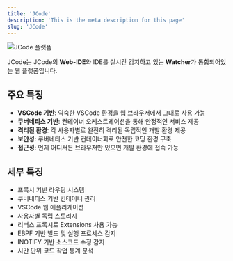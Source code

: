 ```yaml
---
title: 'JCode'
description: 'This is the meta description for this page'
slug: 'JCode'
---
```

![JCode 플랫폼](./JCode/images/jcode/jcode.png)

JCode는 JCode의 **Web-IDE**와 IDE를 실시간 감지하고 있는 **Watcher**가 통합되어있는 웹 플랫폼입니다.

## 주요 특징

- **VSCode 기반**: 익숙한 VSCode 환경을 웹 브라우저에서 그대로 사용 가능
- **쿠버네티스 기반**: 컨테이너 오케스트레이션을 통해 안정적인 서비스 제공
- **격리된 환경**: 각 사용자별로 완전히 격리된 독립적인 개발 환경 제공
- **보안성**: 쿠버네티스 기반 컨테이너화로 안전한 코딩 환경 구축
- **접근성**: 언제 어디서든 브라우저만 있으면 개발 환경에 접속 가능

## 세부 특징

- 프록시 기반 라우팅 시스템
- 쿠버네티스 기반 컨테이너 관리
- VSCode 웹 애플리케이션
- 사용자별 독립 스토리지
- 리버스 프록시로 Extensions 사용 가능
- EBPF 기반 빌드 및 실행 프로세스 감지
- INOTIFY 기반 소스코드 수정 감지
- 시간 단위 코드 작업 통계 분석